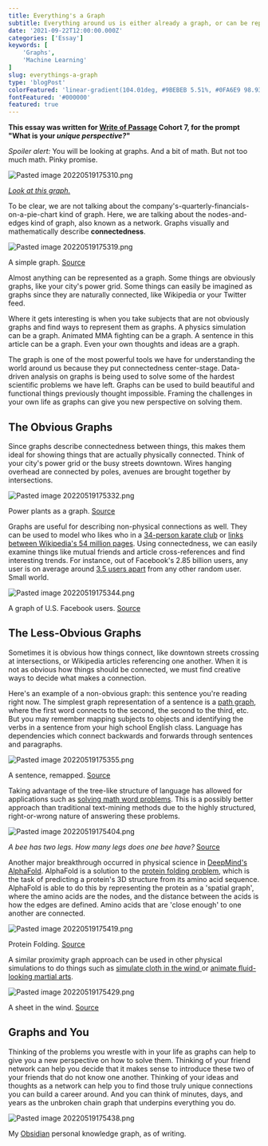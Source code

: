 ```yaml
---
title: Everything's a Graph
subtitle: Everything around us is either already a graph, or can be represented as a graph with a little bit of elbow grease.
date: '2021-09-22T12:00:00.000Z'
categories: ['Essay']
keywords: [
	'Graphs',
	'Machine Learning'
]
slug: everythings-a-graph
type: 'blogPost'
colorFeatured: 'linear-gradient(104.01deg, #9BEBEB 5.51%, #0FA6E9 98.93%)'
fontFeatured: '#000000'
featured: true
---
```


**This essay was written for [Write of Passage](https://writeofpassage.school/) Cohort 7,  for the prompt "What is your _unique perspective?_"**

*Spoiler alert:* You will be looking at graphs. And a bit of math. But not too much math. Pinky promise.

<img src="https://res.cloudinary.com/ddlvzfqbq/image/upload/v1653002403/jmill.dev/posts/everythings-a-graph/Pasted%20image%2020220519175310.png" alt="Pasted image 20220519175310.png"/>

_[Look at this graph.](https://www.youtube.com/watch?v=sIlNIVXpIns)_

To be clear, we are not talking about the company's-quarterly-financials-on-a-pie-chart kind of graph. Here, we are talking about the nodes-and-edges kind of graph, also known as a network. Graphs visually and mathematically describe **connectedness**.

<img src="https://res.cloudinary.com/ddlvzfqbq/image/upload/v1653002401/jmill.dev/posts/everythings-a-graph/Pasted%20image%2020220519175319.png" alt="Pasted image 20220519175319.png"/>

A simple graph. [Source](https://fr.m.wikiversity.org/wiki/Fichier:Graph_example.svg)

Almost anything can be represented as a graph. Some things are obviously graphs, like your city's power grid. Some things can easily be imagined as graphs since they are naturally connected, like Wikipedia or your Twitter feed.

Where it gets interesting is when you take subjects that are not obviously graphs and find ways to represent them as graphs. A physics simulation can be a graph. Animated MMA fighting can be a graph. A sentence in this article can be a graph. Even your own thoughts and ideas are a graph.

The graph is one of the most powerful tools we have for understanding the world around us because they put connectedness center-stage. Data-driven analysis on graphs is being used to solve some of the hardest scientific problems we have left. Graphs can be used to build beautiful and functional things previously thought impossible. Framing the challenges in your own life as graphs can give you new perspective on solving them.

## The Obvious Graphs

Since graphs describe connectedness between things, this makes them ideal for showing things that are actually physically connected. Think of your city's power grid or the busy streets downtown. Wires hanging overhead are connected by poles, avenues are brought together by intersections.

<img src="https://res.cloudinary.com/ddlvzfqbq/image/upload/v1653002401/jmill.dev/posts/everythings-a-graph/Pasted%20image%2020220519175332.png" alt="Pasted image 20220519175332.png"/>

Power plants as a graph. [Source](https://www.nature.com/articles/sdata2018209)

Graphs are useful for describing non-physical connections as well. They can be used to model who likes who in a [34-person karate club](https://en.wikipedia.org/wiki/Zachary%27s_karate_club) or [links between Wikipedia's 54 million pages](https://github.com/mirkonasato/graphipedia). Using connectedness, we can easily examine things like mutual friends and article cross-references and find interesting trends. For instance, out of Facebook's 2.85 billion users, any user is on average around [3.5 users apart](https://research.fb.com/blog/2016/02/three-and-a-half-degrees-of-separation/) from any other random user. Small world.

<img src="https://res.cloudinary.com/ddlvzfqbq/image/upload/v1653002402/jmill.dev/posts/everythings-a-graph/Pasted%20image%2020220519175344.png" alt="Pasted image 20220519175344.png"/>

A graph of U.S. Facebook users. [Source](https://nargaque.com/2010/12/16/the-map-of-facebook-connections/)

## The Less-Obvious Graphs

Sometimes it is obvious how things connect, like downtown streets crossing at intersections, or Wikipedia articles referencing one another. When it is not as obvious how things should be connected, we must find creative ways to decide what makes a connection.

Here's an example of a non-obvious graph: this sentence you're reading right now. The simplest graph representation of a sentence is a [path graph](https://en.wikipedia.org/wiki/Path_graph), where the first word connects to the second, the second to the third, etc. But you may remember mapping subjects to objects and identifying the verbs in a sentence from your high school English class. Language has dependencies which connect backwards and forwards through sentences and paragraphs.

<img src="https://res.cloudinary.com/ddlvzfqbq/image/upload/v1653002401/jmill.dev/posts/everythings-a-graph/Pasted%20image%2020220519175355.png" alt="Pasted image 20220519175355.png"/>

A sentence, remapped. [Source](https://writingcooperative.com/introductory-sentence-diagramming-for-dummies-e7021c2478d1)

Taking advantage of the tree-like structure of language has allowed for applications such as [solving math word problems](https://arxiv.org/pdf/2004.13781.pdf). This is a possibly better approach than traditional text-mining methods due to the highly structured, right-or-wrong nature of answering these problems.

<img src="https://res.cloudinary.com/ddlvzfqbq/image/upload/v1653002400/jmill.dev/posts/everythings-a-graph/Pasted%20image%2020220519175404.png" alt="Pasted image 20220519175404.png"/>

_A bee has two legs. How many legs does one bee have?_ [Source](https://arxiv.org/pdf/2004.13781.pdf)

Another major breakthrough occurred in physical science in [DeepMind's AlphaFold](https://deepmind.com/blog/article/AlphaFold-Using-AI-for-scientific-discovery). AlphaFold is a solution to the [protein folding problem](https://en.wikipedia.org/wiki/Protein_folding), which is the task of predicting a protein's 3D structure from its amino acid sequence. AlphaFold is able to do this by representing the protein as a 'spatial graph', where the amino acids are the nodes, and the distance between the acids is how the edges are defined. Amino acids that are 'close enough' to one another are connected.

<img src="https://res.cloudinary.com/ddlvzfqbq/image/upload/v1653002403/jmill.dev/posts/everythings-a-graph/Pasted%20image%2020220519175419.png" alt="Pasted image 20220519175419.png"/>

Protein Folding. [Source](https://deepmind.com/blog/article/AlphaFold-Using-AI-for-scientific-discovery)

A similar proximity graph approach can be used in other physical simulations to do things such as [simulate cloth in the wind ](https://www.youtube.com/watch?v=KfZFgSff9N8)or [animate fluid-looking martial arts](https://www.youtube.com/watch?v=SkJNxLYNwN0).

<img src="https://res.cloudinary.com/ddlvzfqbq/image/upload/v1653002402/jmill.dev/posts/everythings-a-graph/Pasted%20image%2020220519175429.png" alt="Pasted image 20220519175429.png"/>

A sheet in the wind. [Source](https://www.youtube.com/watch?v=KfZFgSff9N8)

## Graphs and You

Thinking of the problems you wrestle with in your life as graphs can help to give you a new perspective on how to solve them. Thinking of your friend network can help you decide that it makes sense to introduce these two of your friends that do not know one another. Thinking of your ideas and thoughts as a network can help you to find those truly unique connections you can build a career around. And you can think of minutes, days, and years as the unbroken chain graph that underpins everything you do.

<img src="https://res.cloudinary.com/ddlvzfqbq/image/upload/v1653002404/jmill.dev/posts/everythings-a-graph/Pasted%20image%2020220519175438.png" alt="Pasted image 20220519175438.png"/>

My [Obsidian](https://obsidian.md/) personal knowledge graph, as of writing.
